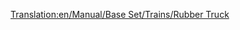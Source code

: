 [[Translation:en/Manual/Base Set/Trains/Rubber Truck]]
{{it/Manual/Base Set/Trains/Vagoni|Picture=[[File:en/Manual/Base Set/Trains/Rubbertruck.png]]
|Name=Carro trasporto caucciù
|NormalCost=€ 2.166
|NormalWeight=19 / 40 t
|NormalCapacity=21.000 litri di caucciù
|MonoCost="
|MonoWeight=19 / 45 t
|MonoCapacity=26.000 litri di caucciù
|MagCost="
|MagWeight=19 / 47 t
|MagCapacity=28.000 litri di caucciù
|Description=Il caucciù estratto dalle piantagioni di albero della gomma viene trasportata con questo carro alle fabbriche, solo per il clima [[en/Clima#tropicale|tropicale]].
}}